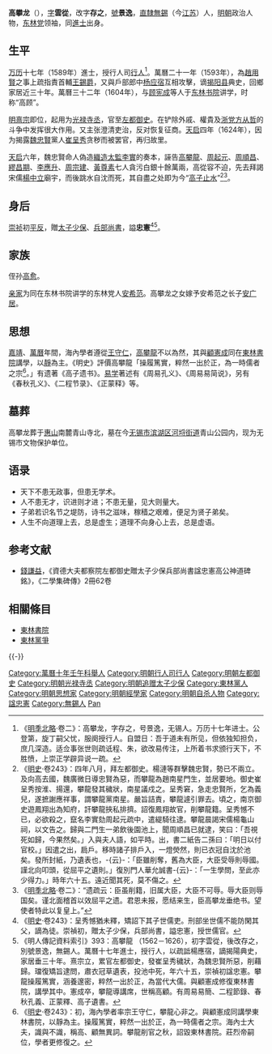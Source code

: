 {{明清人物信息框
| 姓名 = 高攀龍
| 原名 =
| 圖片名稱 = 高攀龍.jpg
| 圖片大小 = 250px
| 圖片說明 = 清人繪《高攀龍像》<br>現藏於[[無錫|無錫]][[東林書院|東林書院]]
| 最高職務 = 資德大夫都察院左都御史
| 國家 = 大明
| 爵位 =
| 籍貫 = [[南直隸|直隸]][[無錫縣|無錫縣]]（今[[江蘇|江蘇]]）
| 族裔 = 漢族
| 字號 = 字雲從，改字存之，號景逸
| 室名 = 
| 諡號 = 忠憲
| 出生日期 = [[嘉靖|嘉靖]]四十一年（1562年）
| 出生地點 = [[南直隸|直隸]][[無錫縣|無錫縣]]
| 逝世日期 = [[天启_(明朝)|天啟]]六年（1626年）
| 逝世地點 = [[南直隸|直隸]][[無錫縣|無錫縣]]
| 墓葬 =
| 配偶 =
| 親屬 = 
| 出身 = 
*萬曆十年壬午科舉人
*萬曆十七年己丑科進士出身
| 經歷 = 
| 著作 =
*《高子遺書》
*《周易孔義》
*《周易易簡說》
*《春秋孔義》
*《二程節錄》
*《正蒙釋》
}}

'''高攀龙'''（{{bd|1562年||1626年|catIdx=G高}}），[[表字|字]]'''雲從'''，改字'''存之'''，[[號|號]]'''景逸'''，[[南直隶|直隸]][[无锡縣|無錫]]（今[[江苏|江苏]]）人，[[明朝|明朝]]政治人物，[[东林党|东林党]]领袖，同[[進士|進士]]出身。

==生平==
[[万历|万历]]十七年（1589年）進士，授行人司[[行人_(官職)|行人]]<ref>《[[明季北略|明季北略]]·卷二》：高攀龙，字存之，号景逸，无锡人。万历十七年进士。公登第，旋丁嗣父忧，服阕授行人。自盟日：吾于道未有所见，但依独知担负，庶几深造。适佥事张世则疏诋程、朱，欲改易传注，上所着书求颁行天下，不胜愤，上崇正学辟异说一疏。</ref>。萬曆二十一年（1593年），為[[趙用賢|趙用賢]]之事上疏指責首輔[[王錫爵|王錫爵]]，又與戶部郎中[[杨应宿|杨应宿]]互相攻擊，谪[[揭阳县|揭阳县]]典史，回鄉家居近三十年。萬曆三十二年（1604年），与[[顾宪成|顾宪成]]等人于[[东林书院|东林书院]]讲学，时称“高顾”。

[[明熹宗|明熹宗]]即位，起用为[[光禄寺丞|光禄寺丞]]，官至[[左都御史|左都御史]]。在铲除外戚、權貴及[[浙党|浙党]][[方从哲|方从哲]]的斗争中发挥很大作用。又主张澄清吏治，反对恢复征商。[[天启_(明朝)|天启]]四年（1624年），因为揭露[[魏忠賢|魏忠賢]]黨人[[崔呈秀|崔呈秀]]贪秽而被罢官，再归故里。

[[天启_(明朝)|天启]]六年，魏忠賢命人偽造[[織造|織造]][[太監|太監]][[李实_(天启宦官)|李實]]的奏本，誣告[[高攀龍|高攀龍]]、[[周起元|周起元]]、[[周順昌|周順昌]]、[[繆昌期|繆昌期]]、[[李應升|李應升]]、[[周宗建|周宗建]]、[[黃尊素|黃尊素]]七人貪污白銀十餘萬兩，高從容不迫，先去拜謁宋儒[[楊中立|楊中立]]廟宇，而後跳水自沈而死，其自盡之处即为今“[[高子止水|高子止水]]”<ref>《[[明史|明史]]·卷243》：四年八月，拜左都御史。楊漣等群擊魏忠賢，勢已不兩立。及向高去國，魏廣微日導忠賢為惡，而攀龍為趙南星門生，並居要地。御史崔呈秀按淮、揚還，攀龍發其穢狀，南星議戍之。呈秀窘，急走忠賢所，乞為義兒，遂摭謝應祥事，謂攀龍黨南星。嚴旨詰責，攀龍遽引罪去。頃之，南京御史遊鳳翔出為知府，訐攀龍挾私排擠。詔復鳳翔故官，削攀龍籍。呈秀憾不已，必欲殺之，竄名李實劾周起元疏中，遣緹騎往逮。攀龍晨謁宋儒楊龜山祠，以文告之。歸與二門生一弟飲後園池上，聞周順昌已就逮，笑曰：「吾視死如歸，今果然矣。」入與夫人語，如平時。出，書二紙告二孫曰：「明日以付官校。」因遣之出，扃戶。移時諸子排戶入，一燈熒然，則已衣冠自沈於池矣。發所封紙，乃遺表也，-{云}-：「臣雖削奪，舊為大臣，大臣受辱則辱國。謹北向叩頭，從屈平之遺則。」復別門人華允誠書-{云}-：「一生學問，至此亦少得力。」時年六十五。遠近聞其死，莫不傷之。</ref><ref>《[[明季北略|明季北略]]·卷二》：“遗疏云：臣虽削籍，旧属大臣，大臣不可辱。辱大臣则辱国矣。谨北面稽首以效屈平之遗。君恩未报，愿结来生，臣高攀龙垂绝书。望使者特此以复皇上。”</ref>。

== 身后 ==
[[崇祯|崇祯]]初[[平反|平反]]，贈[[太子少保|太子少保]]、[[兵部尚書|兵部尚書]]，謚'''忠憲'''<ref>《[[明史|明史]]·卷243》：呈秀憾猶未釋，矯詔下其子世儒吏。刑部坐世儒不能防閑其父，謫為徒。崇禎初，贈太子少保，兵部尚書，謚忠憲，授世儒官。</ref><ref>《明人傳記資料索引》393：高攀龍 （1562－1626），初字雲從，後改存之，別號景逸，無錫人。萬曆十七年進士，授行人，以疏詆楊應宿，謫揭陽典史，家居垂三十年。熹宗立，累官左都御史，發崔呈秀穢狀，為魏忠賢所惡，削藉歸。璫復矯旨逮問，肅衣冠草遺表，投池中死，年六十五，崇禎初諡忠憲。攀龍操履篤實，涵養邃密，粹然一出於正，為當代大儒。與顧憲成修復東林書院，講學其中。憲成卒，攀龍導講席，世稱高顧。有周易易簡、二程節錄、春秋孔義、正蒙釋、高子遺書。</ref>。

== 家族 ==
侄孙[[高愈|高愈]]。

[[亲家|亲家]]为同在东林书院讲学的东林党人[[安希范|安希范]]。高攀龙之女嫁予安希范之长子[[安广居|安广居]]。

==思想==
[[嘉靖|嘉靖]]、[[萬曆|萬曆]]年間，海內學者遵從[[王守仁|王守仁]]，[[高攀龍|高攀龍]]不以為然，其與[[顧憲成|顧憲成]]同在[[東林書院|東林書院]]講學，以[[靜|靜]]為主。《明史》評價高攀龍「操履篤實，粹然一出於正，為一時儒者之宗<ref>《[[明史|明史]]·卷243》：初，海內學者率宗王守仁，攀龍心非之。與顧憲成同講學東林書院，以靜為主。操履篤實，粹然一出於正，為一時儒者之宗。海內士大夫，識與不識，稱高、顧無異詞。攀龍削官之秋，詔毀東林書院。莊烈帝嗣位，學者更修復之。</ref>。」有遗著《高子遗书》。[[易学|易学]]著述有《周易孔义》、《周易易简说》，另有《春秋孔义》、《二程节录》、《正蒙释》等。

==墓葬==
高攀龙葬于[[惠山|惠山]]南麓青山寺北，墓在今[[无锡市|无锡市]][[滨湖区|滨湖区]][[河埒街道|河埒街道]]青山公园内，现为无锡市文物保护单位。

== 语录 ==
{{wikiquote}}
*天下不患无政事，但患无学术。
*人不患无才，识进则才进；不患无量，见大则量大。
*子弟若识名节之堤防，诗书之滋味，稼穑之艰难，便足为贤子弟矣。
*人生不向道理上去，总是虚生；道理不向身心上去，总是虚语。

==参考文献==
{{wikisource|明史/卷243}}
{{wikisource|明季北略/卷02}}
<div class="references-small">
<references></references>
</div>
*[[錢謙益|錢謙益]]，《資德大夫都察院左都御史贈太子少保兵部尚書諡忠憲高公神道碑銘》，《二學集碑傳》2冊62卷 

==相關條目==
*[[東林書院|東林書院]]
*[[東林黨爭|東林黨爭]]

{{-}}
{{東林七賢}}
{{東林八君子}}
{{萬曆十七年己丑科殿試金榜}}
{{DEFAULTSORT:G高}}

[[Category:萬曆十年壬午科舉人|Category:萬曆十年壬午科舉人]]
[[Category:明朝行人司行人|Category:明朝行人司行人]]
[[Category:明朝左都御史|Category:明朝左都御史]]
[[Category:明朝光禄寺丞|Category:明朝光禄寺丞]]
[[Category:明朝追赠太子少保|Category:明朝追赠太子少保]]
[[Category:東林黨人|Category:東林黨人]]
[[Category:明朝思想家|Category:明朝思想家]]
[[Category:明朝經學家|Category:明朝經學家]]
[[Category:明朝自杀人物|Category:明朝自杀人物]]
[[Category:諡忠憲|Category:諡忠憲]]
[[Category:無錫人|Category:無錫人]]
[[Category:高姓|Pan]]